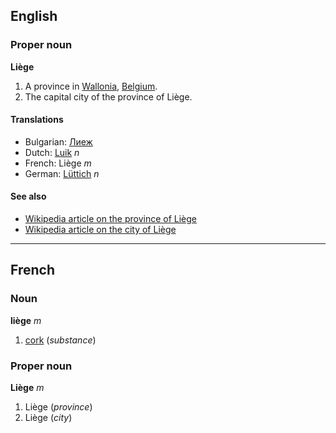 ==English==

===Proper noun===
'''Liège'''

# A province in [[Wallonia]], [[Belgium]].
# The capital city of the province of Liège.

====Translations====
*Bulgarian: [[Лиеж]]
*Dutch: [[Luik]] ''n''
*French: Liège ''m''
*German: [[Lüttich]] ''n''

====See also====
*[[en:Liège_(province)|Wikipedia article on the province of Liège]]
*[[en:Liège_(city)|Wikipedia article on the city of Liège]]

----

==French==

===Noun===
'''liège''' ''m''

#[[cork]] (''substance'')

===Proper noun===
'''Liège''' ''m''

#Liège (''province'')
#Liège (''city'')